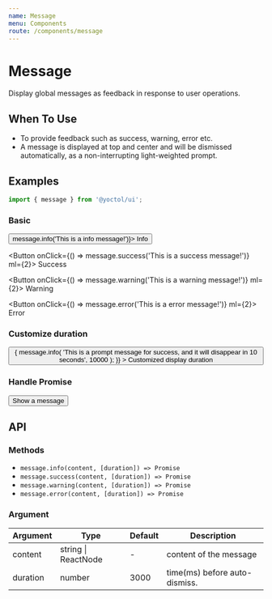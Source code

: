 ```yaml
---
name: Message
menu: Components
route: /components/message
---
```



# Message

Display global messages as feedback in response to user operations.

## When To Use

- To provide feedback such as success, warning, error etc.
- A message is displayed at top and center and will be dismissed automatically, as a non-interrupting light-weighted prompt.

## Examples

```js
import { message } from '@yoctol/ui';
```

### Basic

<Playground>
  <Button onClick={() => message.info('This is a info message!')}>
    Info
  </Button>

<Button onClick={() => message.success('This is a success message!')} ml={2}>
  Success
</Button>

<Button onClick={() => message.warning('This is a warning message!')} ml={2}>
  Warning
</Button>

  <Button onClick={() => message.error('This is a error message!')} ml={2}>
    Error
  </Button>
</Playground>

### Customize duration

<Playground>
  <Button
    onClick={() => {
      message.info(
        'This is a prompt message for success, and it will disappear in 10 seconds',
        10000
      );
    }}
  >
    Customized display duration
  </Button>
</Playground>

### Handle Promise

<Playground>
  <Button
    onClick={async function() {
      await message.info('This is a info message!');
      message.success('Previous message has been resolve!');
    }}
  >
    Show a message
  </Button>
</Playground>

## API

### Methods

- `message.info(content, [duration]) => Promise`
- `message.success(content, [duration]) => Promise`
- `message.warning(content, [duration]) => Promise`
- `message.error(content, [duration]) => Promise`

### Argument

| Argument | Type                | Default | Description                   |
| -------- | ------------------- | ------- | ----------------------------- |
| content  | string \| ReactNode | -       | content of the message        |
| duration | number              | 3000    | time(ms) before auto-dismiss. |
